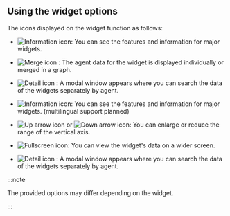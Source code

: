 ## Using the widget options

The icons displayed on the widget function as follows:

<InDoc product="java,php,python,nodejs,dotent,golang">

- ![Information icon](/img/ic-info-circle.svg): You can see the features and information for major widgets.

- ![Merge icon](/img/ico-data-merge.svg) <Cmdname sid="TLT06734" className="uitext" />: The agent data for the widget is displayed individually or merged in a graph.

- ![Detail icon](/img/ico-detail.svg) <Cmdname sid="detail" className="uitext" />: A modal window appears where you can search the data of the widgets separately by agent.

</InDoc>

<InDoc product="postgresql,mysql,redis,mongodb">

- ![Information icon](/img/ic-info-circle.svg): You can see the features and information for major widgets. (multilingual support planned)

- ![Up arrow icon](/img/up-arrow.svg) or ![Down arrow icon](/img/down-arrow.svg): You can enlarge or reduce the range of the vertical axis.

- ![Fullscreen icon](/img/ic-fullscreen.svg): You can view the widget's data on a wider screen.

- ![Detail icon](/img/ico-detail.svg) : A modal window appears where you can search the data of the widgets separately by agent.

</InDoc>

:::note

The provided options may differ depending on the widget.

:::
